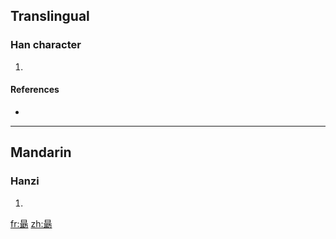 {{also|勗}}
==Translingual==

===Han character===
{{Han char|rn=73|rad=曰|as=08|sn=12|four=|canj=日尸十尸 (ASJS)}}

# {{defn|Han|sort=曰08}}

====References====
* {{Han ref|kx=0503.071|hdz=21516.070|uh=6702|ud=26370}}

----

==Mandarin==

===Hanzi===
{{cmn-hanzi|pin=[[xù]] ([[xu4]])|wg=hsü<sup>4</sup>}}

# {{defn|Mandarin}}

[[fr:朂]]
[[zh:朂]]